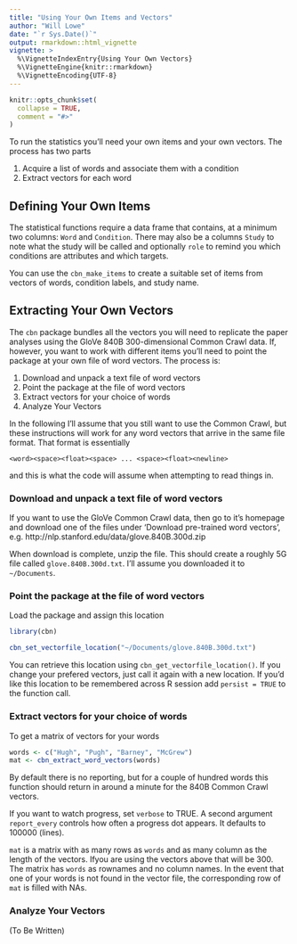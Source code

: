 ```yaml
---
title: "Using Your Own Items and Vectors"
author: "Will Lowe"
date: "`r Sys.Date()`"
output: rmarkdown::html_vignette
vignette: >
  %\VignetteIndexEntry{Using Your Own Vectors}
  %\VignetteEngine{knitr::rmarkdown}
  %\VignetteEncoding{UTF-8}
---
```


```r
knitr::opts_chunk$set(
  collapse = TRUE,
  comment = "#>"
)
```

To run the statistics you'll need your own items and your own vectors.  The process
has two parts

1. Acquire a list of words and associate them with a condition
2. Extract vectors for each word

## Defining Your Own Items

The statistical functions require a data frame that contains, at a minimum
two columns: `Word` and `Condition`.  There may also be a columns `Study` to
note what the study will be called and optionally `role` to remind you which 
conditions are attributes and which targets.

You can use the `cbn_make_items` to create a suitable set of items from 
vectors of words, condition labels, and study name.

## Extracting Your Own Vectors

The `cbn` package bundles all the vectors you will need to replicate the 
paper analyses using the GloVe 840B 300-dimensional Common Crawl data. 
If, however, you want to work with different items you'll need to point the package
at your own file of word vectors.  The process is:

1. Download and unpack a text file of word vectors
2. Point the package at the file of word vectors
3. Extract vectors for your choice of words
4. Analyze Your Vectors

In the following I'll assume that you 
still want to use the Common Crawl, but these instructions will work for 
any word vectors that arrive in the same file format.  That format is
essentially
```
<word><space><float><space> ... <space><float><newline>
```
and this is what the code will assume when attempting to read things in.

### Download and unpack a text file of word vectors

If you want to use the GloVe Common Crawl data, then go to it's homepage
and download one of the files under 'Download pre-trained word vectors',
e.g. http://nlp.stanford.edu/data/glove.840B.300d.zip

When download is complete, unzip the file.  This should create
a roughly 5G file called `glove.840B.300d.txt`. I'll assume you
downloaded it to `~/Documents`.

### Point the package at the file of word vectors

Load the package and assign this location
```r
library(cbn)

cbn_set_vectorfile_location("~/Documents/glove.840B.300d.txt")
```
You can retrieve this location using `cbn_get_vectorfile_location()`.
If you change your prefered vectors, just call it again with a new location.
If you'd like this location to be remembered across R session add 
`persist = TRUE` to the function call.

### Extract vectors for your choice of words

To get a matrix of vectors for your words
```r
words <- c("Hugh", "Pugh", "Barney", "McGrew")
mat <- cbn_extract_word_vectors(words)
```
By default there is no reporting, but for a couple of hundred words this
function should return in around a minute for the 840B Common Crawl vectors.

If you want to watch progress, set `verbose` to TRUE.  A second argument
`report_every` controls how often a progress dot appears. It defaults to 
100000 (lines).

`mat` is a matrix with as many rows as `words` and as many column as the 
length of the vectors.  Ifyou are using the vectors above that will be 300.
The matrix has `words` as rownames and no column names.  In the event that
one of your words is not found in the vector file, the corresponding row of 
`mat` is filled with NAs.

### Analyze Your Vectors

(To Be Written)

